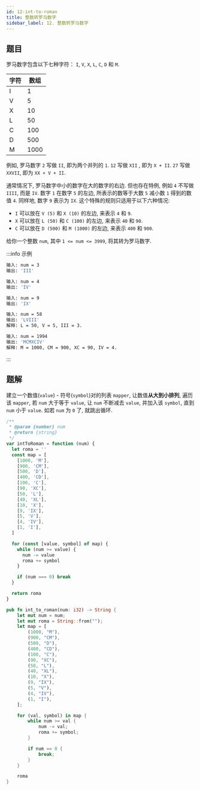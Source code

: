 ```yaml
---
id: 12-int-to-roman
title: 整数转罗马数字
sidebar_label: 12. 整数转罗马数字
---
```


## 题目

罗马数字包含以下七种字符： `I`, `V`, `X`, `L`, `C`, `D` 和 `M`.

| 字符 | 数组 |
| ---- | ---- |
| I    | 1    |
| V    | 5    |
| X    | 10   |
| L    | 50   |
| C    | 100  |
| D    | 500  |
| M    | 1000 |

例如, 罗马数字 `2` 写做 `II`, 即为两个并列的 `1`. `12` 写做 `XII` , 即为 `X + II`. `27` 写做 `XXVII`, 即为 `XX + V + II`.

通常情况下, 罗马数字中小的数字在大的数字的右边. 但也存在特例, 例如 `4` 不写做 `IIII`, 而是 `IV`. 数字 `1` 在数字 `5` 的左边, 所表示的数等于大数 `5` 减小数 `1` 得到的数值 `4`. 同样地, 数字 `9` 表示为 `IX`. 这个特殊的规则只适用于以下六种情况:

- `I` 可以放在 `V (5)` 和 `X (10)` 的左边, 来表示 `4` 和 `9`.
- `X` 可以放在 `L (50)` 和 `C (100)` 的左边, 来表示 `40` 和 `90`.
- `C` 可以放在 `D (500)` 和 `M (1000)` 的左边, 来表示 `400` 和 `900`.

给你一个整数 `num`, 其中 `1 <= num <= 3999`, 将其转为罗马数字.

:::info 示例

```bash
输入: num = 3
输出: 'III'
```

```bash
输入: num = 4
输出: 'IV'
```

```bash
输入: num = 9
输出: 'IX'
```

```bash
输入: num = 58
输出: 'LVIII'
解释: L = 50, V = 5, III = 3.
```

```bash
输入: num = 1994
输出: 'MCMXCIV'
解释: M = 1000, CM = 900, XC = 90, IV = 4.
```

:::

## 题解

建立一个数值(`value`) - 符号(`symbol`)对的列表 `mapper`, 让数值**从大到小排列**, 遍历该 `mapper`, 若 `num` 大于等于 `value`, 让 `num` 不断减去 `value`, 并加入该 `symbol`, 直到 `num` 小于 `value`. 如若 `num` 为 `0` 了, 就跳出循环.


<Tabs>
  <TabItem value="JavaScript" label="JavaScript" default>

```ts
/**
 * @param {number} num
 * @return {string}
 */
var intToRoman = function (num) {
  let roma = ''
  const map = [
    [1000, 'M'],
    [900, 'CM'],
    [500, 'D'],
    [400, 'CD'],
    [100, 'C'],
    [90, 'XC'],
    [50, 'L'],
    [40, 'XL'],
    [10, 'X'],
    [9, 'IX'],
    [5, 'V'],
    [4, 'IV'],
    [1, 'I'],
  ]

  for (const [value, symbol] of map) {
    while (num >= value) {
      num -= value
      roma += symbol
    }

    if (num === 0) break
  }

  return roma
}
```

</TabItem>
<TabItem value="Rust" label="Rust">

```rust
pub fn int_to_roman(num: i32) -> String {
    let mut num = num;
    let mut roma = String::from("");
    let map = [
        (1000, "M"),
        (900, "CM"),
        (500, "D"),
        (400, "CD"),
        (100, "C"),
        (90, "XC"),
        (50, "L"),
        (40, "XL"),
        (10, "X"),
        (9, "IX"),
        (5, "V"),
        (4, "IV"),
        (1, "I"),
    ];

    for (val, symbol) in map {
        while num >= val {
            num -= val;
            roma += symbol;
        }

        if num == 0 {
            break;
        }
    }

    roma
}
```

</TabItem>
</Tabs>
